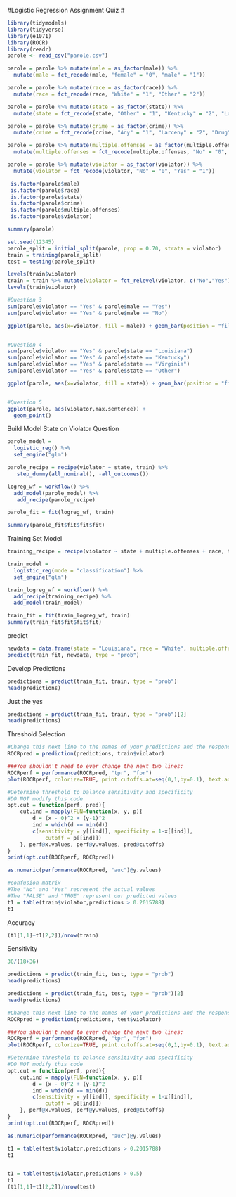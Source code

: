 #Logistic Regression Assignment Quiz #

```r
library(tidymodels)
library(tidyverse)
library(e1071)
library(ROCR)
library(readr)
parole <- read_csv("parole.csv")

parole = parole %>% mutate(male = as_factor(male)) %>%
  mutate(male = fct_recode(male, "female" = "0", "male" = "1"))

parole = parole %>% mutate(race = as_factor(race)) %>%
  mutate(race = fct_recode(race, "White" = "1", "Other" = "2"))

parole = parole %>% mutate(state = as_factor(state)) %>%
  mutate(state = fct_recode(state, "Other" = "1", "Kentucky" = "2", "Louisiana" = "3", "Virginia" = "4"))

parole = parole %>% mutate(crime = as_factor(crime)) %>%
  mutate(crime = fct_recode(crime, "Any" = "1", "Larceny" = "2", "Drug" = "3", "Driving" = "4"))

parole = parole %>% mutate(multiple.offenses = as_factor(multiple.offenses)) %>%
  mutate(multiple.offenses = fct_recode(multiple.offenses, "No" = "0", "Yes" = "1"))

parole = parole %>% mutate(violator = as_factor(violator)) %>%
  mutate(violator = fct_recode(violator, "No" = "0", "Yes" = "1"))

 is.factor(parole$male)
 is.factor(parole$race)
 is.factor(parole$state)
 is.factor(parole$crime)
 is.factor(parole$multiple.offenses)
 is.factor(parole$violator)

summary(parole)

```


```r
set.seed(12345)
parole_split = initial_split(parole, prop = 0.70, strata = violator)
train = training(parole_split)
test = testing(parole_split)

levels(train$violator)
train = train %>% mutate(violator = fct_relevel(violator, c("No","Yes")))
levels(train$violator)

```

```r
#Question 3 
sum(parole$violator == "Yes" & parole$male == "Yes") 
sum(parole$violator == "Yes" & parole$male == "No")

ggplot(parole, aes(x=violator, fill = male)) + geom_bar(position = "fill") + theme_bw()


#Question 4 
sum(parole$violator == "Yes" & parole$state == "Louisiana")
sum(parole$violator == "Yes" & parole$state == "Kentucky")
sum(parole$violator == "Yes" & parole$state == "Virginia")
sum(parole$violator == "Yes" & parole$state == "Other")

ggplot(parole, aes(x=violator, fill = state)) + geom_bar(position = "fill") + theme_bw()


#Question 5 
ggplot(parole, aes(violator,max.sentence)) + 
  geom_point()

```

Build Model State on Violator Question 
```r
parole_model = 
  logistic_reg() %>%
  set_engine("glm")

parole_recipe = recipe(violator ~ state, train) %>%
   step_dummy(all_nominal(), -all_outcomes())

logreg_wf = workflow() %>%
  add_model(parole_model) %>%
   add_recipe(parole_recipe) 

parole_fit = fit(logreg_wf, train)

summary(parole_fit$fit$fit$fit)

```

Training Set Model
```r
training_recipe = recipe(violator ~ state + multiple.offenses + race, train)

train_model = 
  logistic_reg(mode = "classification") %>%
  set_engine("glm")

train_logreg_wf = workflow() %>%
  add_recipe(training_recipe) %>%
  add_model(train_model)

train_fit = fit(train_logreg_wf, train)
summary(train_fit$fit$fit$fit)

```

predict
```r
newdata = data.frame(state = "Louisiana", race = "White", multiple.offenses = "Yes")
predict(train_fit, newdata, type = "prob")
```

Develop Predictions
```r
predictions = predict(train_fit, train, type = "prob")
head(predictions)

```

Just the yes
```r
predictions = predict(train_fit, train, type = "prob")[2]
head(predictions)
```

Threshold Selection
```r
#Change this next line to the names of your predictions and the response variable in the training data frame
ROCRpred = prediction(predictions, train$violator) 

###You shouldn't need to ever change the next two lines:
ROCRperf = performance(ROCRpred, "tpr", "fpr")
plot(ROCRperf, colorize=TRUE, print.cutoffs.at=seq(0,1,by=0.1), text.adj=c(-0.2,1.7))

#Determine threshold to balance sensitivity and specificity
#DO NOT modify this code
opt.cut = function(perf, pred){
    cut.ind = mapply(FUN=function(x, y, p){
        d = (x - 0)^2 + (y-1)^2
        ind = which(d == min(d))
        c(sensitivity = y[[ind]], specificity = 1-x[[ind]], 
            cutoff = p[[ind]])
    }, perf@x.values, perf@y.values, pred@cutoffs)
}
print(opt.cut(ROCRperf, ROCRpred))

as.numeric(performance(ROCRpred, "auc")@y.values)
```

```r
#confusion matrix
#The "No" and "Yes" represent the actual values
#The "FALSE" and "TRUE" represent our predicted values
t1 = table(train$violator,predictions > 0.2015788)
t1
```

Accuracy
```r
(t1[1,1]+t1[2,2])/nrow(train)
```

Sensitivity
```r
36/(18+36)
```


```r
predictions = predict(train_fit, test, type = "prob")
head(predictions)

predictions = predict(train_fit, test, type = "prob")[2]
head(predictions)

#Change this next line to the names of your predictions and the response variable in the training data frame
ROCRpred = prediction(predictions, test$violator) 

###You shouldn't need to ever change the next two lines:
ROCRperf = performance(ROCRpred, "tpr", "fpr")
plot(ROCRperf, colorize=TRUE, print.cutoffs.at=seq(0,1,by=0.1), text.adj=c(-0.2,1.7))

#Determine threshold to balance sensitivity and specificity
#DO NOT modify this code
opt.cut = function(perf, pred){
    cut.ind = mapply(FUN=function(x, y, p){
        d = (x - 0)^2 + (y-1)^2
        ind = which(d == min(d))
        c(sensitivity = y[[ind]], specificity = 1-x[[ind]], 
            cutoff = p[[ind]])
    }, perf@x.values, perf@y.values, pred@cutoffs)
}
print(opt.cut(ROCRperf, ROCRpred))

as.numeric(performance(ROCRpred, "auc")@y.values)

t1 = table(test$violator,predictions > 0.2015788)
t1


t1 = table(test$violator,predictions > 0.5)
t1
(t1[1,1]+t1[2,2])/nrow(test)
```


